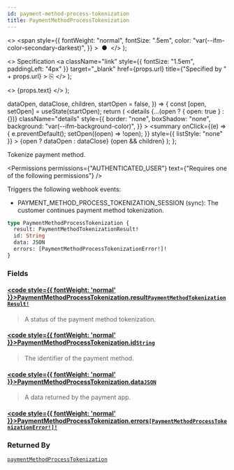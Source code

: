 ```yaml
---
id: payment-method-process-tokenization
title: PaymentMethodProcessTokenization
---
```


  <>
    <span
      style={{
        fontWeight: "normal",
        fontSize: ".5em",
        color: "var(--ifm-color-secondary-darkest)",
      }}
    >
      &nbsp;●&nbsp;
    </span>
  </>
);

  <>
    Specification
    <a
      className="link"
      style={{ fontSize: "1.5em", paddingLeft: "4px" }}
      target="\_blank"
      href={props.url}
      title={"Specified by " + props.url}
    >
      ⎘
    </a>
  </>
);

  <>
    <span className={props.class}>{props.text}</span>
  </>
);


  dataOpen,
  dataClose,
  children,
  startOpen = false,
}) => {
  const [open, setOpen] = useState(startOpen);
  return (
    <details
      {...(open ? { open: true } : {})}
      className="details"
      style={{
        border: "none",
        boxShadow: "none",
        background: "var(--ifm-background-color)",
      }}
    >
      <summary
        onClick={(e) => {
          e.preventDefault();
          setOpen((open) => !open);
        }}
        style={{ listStyle: "none" }}
      >
        {open ? dataOpen : dataClose}
      </summary>
      {open && children}
    </details>
  );
};

Tokenize payment method.

<Badge text="Added in Saleor 3.16" class="secondary margin-bottom--sm" />

<FeaturePreview />

<Permissions
  permissions={"AUTHENTICATED_USER"}
  text={"Requires one of the following permissions"}
/>

Triggers the following webhook events:

- PAYMENT_METHOD_PROCESS_TOKENIZATION_SESSION (sync): The customer continues payment method tokenization.

```graphql
type PaymentMethodProcessTokenization {
  result: PaymentMethodTokenizationResult!
  id: String
  data: JSON
  errors: [PaymentMethodProcessTokenizationError!]!
}
```

### Fields

#### [<code style={{ fontWeight: 'normal' }}>PaymentMethodProcessTokenization.<b>result</b></code>](#)<Bullet />[`PaymentMethodTokenizationResult!`](../../../api-storefront/payments/enums/payment-method-tokenization-result) <Badge class="badge badge--secondary" text="non-null"/> <Badge class="badge badge--secondary" text="enum"/> <Badge class="badge badge--secondary" text="payments"/>

> A status of the payment method tokenization.

#### [<code style={{ fontWeight: 'normal' }}>PaymentMethodProcessTokenization.<b>id</b></code>](#)<Bullet />[`String`](../../../api-storefront/miscellaneous/scalars/string) <Badge class="badge badge--secondary" text="scalar"/> <Badge class="badge badge--secondary" text="miscellaneous"/>

> The identifier of the payment method.

#### [<code style={{ fontWeight: 'normal' }}>PaymentMethodProcessTokenization.<b>data</b></code>](#)<Bullet />[`JSON`](../../../api-storefront/miscellaneous/scalars/json) <Badge class="badge badge--secondary" text="scalar"/> <Badge class="badge badge--secondary" text="miscellaneous"/>

> A data returned by the payment app.

#### [<code style={{ fontWeight: 'normal' }}>PaymentMethodProcessTokenization.<b>errors</b></code>](#)<Bullet />[`[PaymentMethodProcessTokenizationError!]!`](../../../api-storefront/payments/objects/payment-method-process-tokenization-error) <Badge class="badge badge--secondary" text="non-null"/> <Badge class="badge badge--secondary" text="object"/> <Badge class="badge badge--secondary" text="payments"/>

>

### Returned By

[`paymentMethodProcessTokenization`](../../../api-storefront/payments/mutations/payment-method-process-tokenization) <Badge class="badge badge--secondary" text="mutation"/>



